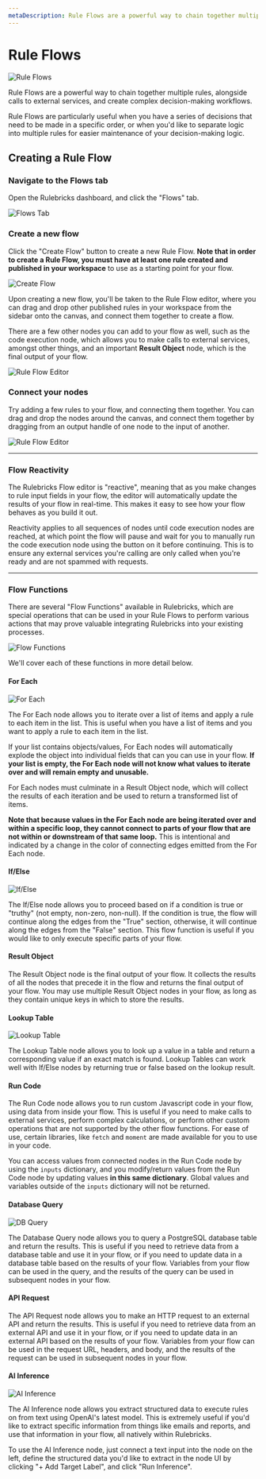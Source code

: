 ```yaml
---
metaDescription: Rule Flows are a powerful way to chain together multiple rules, alongside calls to external services, and create complex decision-making workflows. Learn how to create a Rule Flow here.
---
```


# Rule Flows

![Rule Flows](https://d1zic6dm9txw4h.cloudfront.net/rulebricks-docs-assets/static/images/integrating-rules/flow-reactivity.gif)

Rule Flows are a powerful way to chain together multiple rules, alongside calls to external services, and create complex decision-making workflows.

Rule Flows are particularly useful when you have a series of decisions that need to be made in a specific order, or when you'd like to separate logic into multiple rules for easier maintenance of your decision-making logic.


## Creating a Rule Flow

<Steps>

### Navigate to the Flows tab

Open the Rulebricks dashboard, and click the "Flows" tab.

![Flows Tab](https://d1zic6dm9txw4h.cloudfront.net/rulebricks-docs-assets/static/images/integrating-rules/flows-tab.png)

### Create a new flow

Click the "Create Flow" button to create a new Rule Flow. **Note that in order to create a Rule Flow, you must have at least one rule created and published in your workspace** to use as a starting point for your flow.

![Create Flow](https://d1zic6dm9txw4h.cloudfront.net/rulebricks-docs-assets/static/images/integrating-rules/create-flow.png)

Upon creating a new flow, you'll be taken to the Rule Flow editor, where you can drag and drop other published rules in your workspace from the sidebar onto the canvas, and connect them together to create a flow.

There are a few other nodes you can add to your flow as well, such as the code execution node, which allows you to make calls to external services, amongst other things, and an important **Result Object** node, which is the final output of your flow.

![Rule Flow Editor](https://d1zic6dm9txw4h.cloudfront.net/rulebricks-docs-assets/static/images/integrating-rules/flow-start.png)

### Connect your nodes

Try adding a few rules to your flow, and connecting them together. You can drag and drop the nodes around the canvas, and connect them together by dragging from an output handle of one node to the input of another.

![Rule Flow Editor](https://d1zic6dm9txw4h.cloudfront.net/rulebricks-docs-assets/static/images/integrating-rules/flow-edit.png)

</Steps>

---

### Flow Reactivity

The Rulebricks Flow editor is "reactive", meaning that as you make changes to rule input fields in your flow, the editor will automatically update the results of your flow in real-time. This makes it easy to see how your flow behaves as you build it out.

Reactivity applies to all sequences of nodes until code execution nodes are reached, at which point the flow will pause and wait for you to manually run the code execution node using the button on it before continuing. This is to ensure any external services you're calling are only called when you're ready and are not spammed with requests.

---

### Flow Functions

There are several "Flow Functions" available in Rulebricks, which are special operations that can be used in your Rule Flows to perform various actions that may prove valuable integrating Rulebricks into your existing processes.

![Flow Functions](https://d1zic6dm9txw4h.cloudfront.net/rulebricks-docs-assets/static/images/integrating-rules/flow-functions.png)

We'll cover each of these functions in more detail below.

#### **For Each**

![For Each](https://d1zic6dm9txw4h.cloudfront.net/rulebricks-docs-assets/static/images/integrating-rules/for-each.png)

The For Each node allows you to iterate over a list of items and apply a rule to each item in the list. This is useful when you have a list of items and you want to apply a rule to each item in the list.

If your list contains objects/values, For Each nodes will automatically explode the object into individual fields that can you can use in your flow. **If your list is empty, the For Each node will not know what values to iterate over and will remain empty and unusable.**

For Each nodes must culminate in a Result Object node, which will collect the results of each iteration and be used to return a transformed list of items.

**Note that because values in the For Each node are being iterated over and within a specific loop, they cannot connect to parts of your flow that are not within or downstream of that same loop.** This is intentional and indicated by a change in the color of connecting edges emitted from the For Each node.

#### **If/Else**

![If/Else](https://d1zic6dm9txw4h.cloudfront.net/rulebricks-docs-assets/static/images/integrating-rules/if-else.png)

The If/Else node allows you to proceed based on if a condition is true or "truthy" (not empty, non-zero, non-null). If the condition is true, the flow will continue along the edges from the "True" section, otherwise, it will continue along the edges from the "False" section. This flow function is useful if you would like to only execute specific parts of your flow.

#### **Result Object**

The Result Object node is the final output of your flow. It collects the results of all the nodes that precede it in the flow and returns the final output of your flow. You may use multiple Result Object nodes in your flow, as long as they contain unique keys in which to store the results.

#### **Lookup Table**

![Lookup Table](https://d1zic6dm9txw4h.cloudfront.net/rulebricks-docs-assets/static/images/integrating-rules/lookup-table.png)

The Lookup Table node allows you to look up a value in a table and return a corresponding value if an exact match is found. Lookup Tables can work well with If/Else nodes by returning true or false based on the lookup result.

#### **Run Code**

The Run Code node allows you to run custom Javascript code in your flow, using data from inside your flow. This is useful if you need to make calls to external services, perform complex calculations, or perform other custom operations that are not supported by the other flow functions. For ease of use, certain libraries, like `fetch` and `moment` are made available for you to use in your code.

You can access values from connected nodes in the Run Code node by using the `inputs` dictionary, and you modify/return values from the Run Code node by updating values __in this same dictionary__. Global values and variables outside of the `inputs` dictionary will not be returned.

#### **Database Query**

![DB Query](https://d1zic6dm9txw4h.cloudfront.net/rulebricks-docs-assets/static/images/integrating-rules/database-query.png)

The Database Query node allows you to query a PostgreSQL database table and return the results. This is useful if you need to retrieve data from a database table and use it in your flow, or if you need to update data in a database table based on the results of your flow. Variables from your flow can be used in the query, and the results of the query can be used in subsequent nodes in your flow.

#### **API Request**

The API Request node allows you to make an HTTP request to an external API and return the results. This is useful if you need to retrieve data from an external API and use it in your flow, or if you need to update data in an external API based on the results of your flow. Variables from your flow can be used in the request URL, headers, and body, and the results of the request can be used in subsequent nodes in your flow.

#### **AI Inference**

![AI Inference](https://d1zic6dm9txw4h.cloudfront.net/rulebricks-docs-assets/static/images/integrating-rules/ai-inference.png)

The AI Inference node allows you extract structured data to execute rules on from text using OpenAI's latest model. This is extremely useful if you'd like to extract specific information from things like emails and reports, and use that information in your flow, all natively within Rulebricks.

To use the AI Inference node, just connect a text input into the node on the left, define the structured data you'd like to extract in the node UI by clicking "+ Add Target Label", and click "Run Inference".
